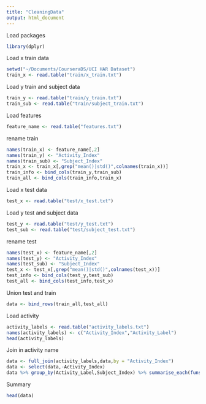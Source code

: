 ```yaml
---
title: "CleaningData"
output: html_document
---
```


Load packages

```r
library(dplyr)
```

Load x train data

```r
setwd("~/Documents/CourseraDS/UCI HAR Dataset")
train_x <- read.table("train/x_train.txt")

```

Load y train and subject data

```r
train_y <- read.table("train/y_train.txt")
train_sub <- read.table("train/subject_train.txt")
```

Load features

```r
feature_name <- read.table("features.txt")
```

rename train

```r
names(train_x) <- feature_name[,2]
names(train_y) <- "Activity_Index"
names(train_sub) <- "Subject_Index"
train_x <- train_x[,grep("mean()|std()",colnames(train_x))]
train_info <- bind_cols(train_y,train_sub)
train_all <- bind_cols(train_info,train_x)

```



Load x test data

```r

test_x <- read.table("test/x_test.txt")

```

Load y test and subject data

```r
test_y <- read.table("test/y_test.txt")
test_sub <- read.table("test/subject_test.txt")
```

rename test

```r
names(test_x) <- feature_name[,2]
names(test_y) <- "Activity_Index"
names(test_sub) <- "Subject_Index"
test_x <- test_x[,grep("mean()|std()",colnames(test_x))]
test_info <- bind_cols(test_y,test_sub)
test_all <- bind_cols(test_info,test_x)

```


Union test and train

```r
data <- bind_rows(train_all,test_all)
```


Load activity

```r
activity_labels <- read.table("activity_labels.txt")
names(activity_labels) <- c("Activity_Index","Activity_Label")
head(activity_labels)
```

Join in activity name

```r
data <- full_join(activity_labels,data,by = "Activity_Index")
data <- select(data,-Activity_Index)
data %>% group_by(Activity_Label,Subject_Index) %>% summarise_each(funs(mean))
```

Summary
```r
head(data)
```
